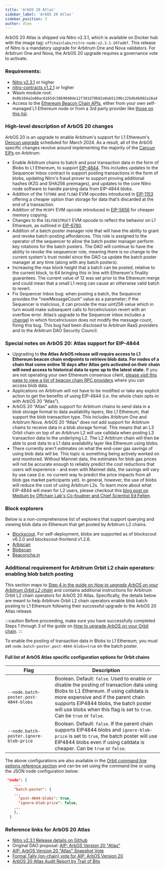 ```yaml
---
title: 'ArbOS 20 Atlas'
sidebar_label: 'ArbOS 20 Atlas'
sidebar_position: 3
author: dlee
---
```


ArbOS 20 Atlas is shipped via Nitro v2.3.1, which is available on Docker hub with the image tag: `offchainlabs/nitro-node:v2.3.1-26fad6f`. This release of Nitro is a mandatory upgrade for Arbitrum One and Nova validators. For Arbitrum One and Nova, the ArbOS 20 upgrade requires a governance vote to activate.

### Requirements:

- [Nitro v2.3.1](https://github.com/OffchainLabs/nitro/releases/tag/v2.3.1) or higher
- [nitro-contracts v1.2.1](https://github.com/OffchainLabs/nitro-contracts/releases/tag/v1.2.1) or higher
- Wasm module root: `0x8b104a2e80ac6165dc58b9048de12f301d70b02a0ab51396c22b4b4b802a16a4`
- Access to the [Ethereum Beacon Chain APIs](https://ethereum.github.io/beacon-APIs/#/), either from your own self-managed L1 Ethereum node or from a 3rd party provider like [those on this list](/run-arbitrum-node/05-l1-ethereum-beacon-chain-rpc-providers.mdx).

### High-level description of ArbOS 20 changes

ArbOS 20 is an upgrade to enable Arbitrum's support for L1 Ethereum's [Dencun upgrade](https://eips.ethereum.org/EIPS/eip-7569) scheduled for March 2024. As a result, all of the ArbOS specific changes revolve around implementing the majority of the [Cancun EIPs](https://github.com/ethereum/execution-specs/blob/master/network-upgrades/mainnet-upgrades/cancun.md) on Arbitrum:

- Enable Arbitrum chains to batch and post transaction data in the form of Blobs to L1 Ethereum, to support [EIP-4844](https://eips.ethereum.org/EIPS/eip-4844). This includes updates to the Sequencer Inbox contract to support posting transactions in the form of blobs, updating Nitro's fraud prover to support proving additional hashes (KZG and SHA256 preimages), and updates to the core Nitro node software to handle parsing data from EIP-4844 blobs.
- Addition of the `TSTORE` and `TLOAD` EVM opcodes introduced in [EIP-1153](https://eips.ethereum.org/EIPS/eip-1153) offering a cheaper option than storage for data that’s discarded at the end of a transaction.
- Addition of the `MCOPY` EVM opcode introduced in [EIP-5656](https://eips.ethereum.org/EIPS/eip-5656) for cheaper memory copying.
- Changes to the `SELFDESTRUCT` EVM opcode to reflect the behavior on L1 Ethereum, as outlined in [EIP-6780](https://eips.ethereum.org/EIPS/eip-6780).
- Addition of a batch poster manager role that will have the ability to grant and revoke batch-posting affordances. This role is assigned to the operator of the sequencer to allow the batch poster manager perform key rotations for the batch posters. The DAO will continue to have the ability to revoke the seqauencer role, meaning there is no change to the current system's trust model since the DAO ca update the batch poster manager at any time (along with any batch posters).
- Increasing the max block height that a batch can be posted, relative to the current block, to 64 bringing this in line with Ethereum's finality guarantees. The current value of 12 was set prior to the Ethereum merge and could mean that a small L1 reorg can cause an otherwise valid batch to revert.
- Fix Sequencer Inbox bug: when posting a batch, the Sequencer provides the "newMessageCount” value as a parameter; if the Sequencer is malicious, it can provide the max uint256 value which in turn would make subsequent calls to forceInclusion revert with an overflow error. Atlas’s upgrade to the Sequencer inbox includes a [change](https://github.com/OffchainLabs/nitro-contracts/blob/dcc51066b26b84cb157cbeba2f9f492ab33f9093/src/bridge/SequencerInbox.sol#L327)) in which forceInclusion does not modify the message count, fixing this bug. This bug had been disclosed to Arbitrum RaaS providers and to the Arbitrum DAO Security Council.

### Special notes on ArbOS 20: Atlas support for EIP-4844

- Upgrading to **the Atlas ArbOS release will require access to L1 Ethereum beacon chain endpoints to retrieve blob data. For nodes of a chain that come online 18 days after Atlas gets activated on their chain will need access to historical data to sync up to the latest state.** If you are not operating your own Ethereum consensus client, [please visit this page to view a list of beacon chain RPC providers](/run-arbitrum-node/05-l1-ethereum-beacon-chain-rpc-providers.mdx) where you can access blob data.
- Applications on Arbitrum will not have to be modified or take any explicit action to get the benefits of using EIP-4844 (i.e. the whole chain opts-in with ArbOS 20 “Atlas”).
- ArbOS 20 “Atlas” adds support for Arbitrum chains to send data in a blob storage format to data availability layers, like L1 Ethereum, that support the blob transaction type. This includes Arbitrum One and Arbitrum Nova. ArbOS 20 “Atlas” does not add support for Arbitrum chains to receive data in a blob storage format. This means that an L3 Orbit chain on top of an Arbitrum L2 will use calldata when posting L3 transaction data to the underlying L2. The L2 Arbitrum chain will then be able to post data to a L1 data availability layer like Ethereum using blobs.
- There currently aren’t estimates on what the end-user gas savings of using blob data will be. This topic is something being actively worked on and monitored. Without Mainnet data, the estimates for blob gas prices will not be accurate enough to reliably predict the cost reductions that users will experience - and even with Mainnet data, the savings will vary by use case (i.e. no current way to predict the price impacts from all blob gas market participants yet). In general, however, the use of blobs will reduce the cost of using Arbitrum L2s. To learn more about what EIP-4844 will mean for L2 users, please checkout this [blog post on Medium by Offchain Lab's Co-foudner and Chief Scientist Ed Felten](https://medium.com/offchainlabs/eip-4844-what-does-it-mean-for-l2-users-5e86ebc4c028).

### Block explorers

Below is a non-comprehensive list of explorers that support querying and viewing blob data on Ethereum that get posted by Arbitrum L2 chains.

- [Blockscout](https://www.blockscout.com/). For self-deployment, blobs are supported as of blockscout v6.2.0 and blockscout-frontend v1.2.6.
- [Arbiscan](https://arbiscan.io/)
- [Blobscan](https://blobscan.com/)
- [Beaconcha.in](https://beaconcha.in/)

### Additional requirement for Arbitrum Orbit L2 chain operators: enabling blob batch posting

This section maps to [Step 4 in the guide on _How to upgrade ArbOS on your Arbitrum Orbit L2 chain_](/launch-orbit-chain/how-tos/arbos-upgrade.mdx#step-4-enable-arbos-specific-configurations-or-feature-flags-not-always-required) and contains additional instructions for Arbitrum Orbit L2 chain operators for ArbOS 20 Atlas. Specifically, the details below are meant to help Arbitrum Orbit L2 chain operators enable blob batch posting to L1 Ethereum following their successful upgrade to the ArbOS 20 Atlas release.

:::caution
Before proceeding, make sure you have successfully completed Steps 1 through 3 of the guide on [How to upgrade ArbOS on your Orbit chain](/launch-orbit-chain/how-tos/arbos-upgrade.mdx).
:::

To enable the posting of transaction data in Blobs to L1 Ethereum, you must set `node.batch-poster.post-4844-blobs=true` on the batch poster.

#### Full list of ArbOS Atlas specific configuration options for Orbit chains

| Flag                                    | Description                                                                                                                                                                                                                                                                                     |
| --------------------------------------- | ----------------------------------------------------------------------------------------------------------------------------------------------------------------------------------------------------------------------------------------------------------------------------------------------- |
| `--node.batch-poster.post-4844-blobs`   | Boolean. Default: `false`. Used to enable or disable the posting of transaction data using Blobs to L1 Ethereum. If using calldata is more expensive and if the parent chain supports EIP4844 blobs, the batch poster will use blobs when this flag is set to `true`. Can be `true` or `false`. |
| `--node.batch-poster.ignore-blob-price` | Boolean. Default: `false`. If the parent chain supports EIP4844 blobs and `ignore-blob-price` is set to `true`, the batch poster will use EIP4844 blobs even if using calldata is cheaper. Can be `true` or `false`.                                                                            |

The above configurations are also available in the [Orbit command line options reference section](/node-running/how-tos/running-an-orbit-node.mdx#optional-parameters) and can be set using the command line or using the JSON node configuration below:

```json
 "node": {
    ...
    "batch-poster": {
    ...
      "post-4844-blobs": true,
      "ignore-blob-price": false,
    ...
    },
  }

```

### Reference links for ArbOS 20 Atlas

- [Nitro v2.3.1 Release details on Github](https://github.com/OffchainLabs/nitro/releases/tag/v2.3.1)
- Original DAO proposal: [AIP: ArbOS Version 20 "Atlas"](https://forum.arbitrum.foundation/t/aip-arbos-version-20-atlas/20957)
- [AIP: ArbOS Version 20 "Atlas" Snapshot Vote](https://snapshot.org/#/arbitrumfoundation.eth/proposal/0x813a366e287a872ada13d4f8348e771c7aa2d8c3cb00b2be31539ceab5627513)
- [Formal Tally (on-chain) vote for AIP: ArbOS Version 20](https://www.tally.xyz/gov/arbitrum/proposal/46905320292877192134536823079608810426433248493109520384601548724615383601450)
- [ArbOS 20 Atlas Audit Report by Trail of Bits](https://github.com/trailofbits/publications/blob/master/reviews/2024-02-offchainlabsarbos-securityreview.pdf)
